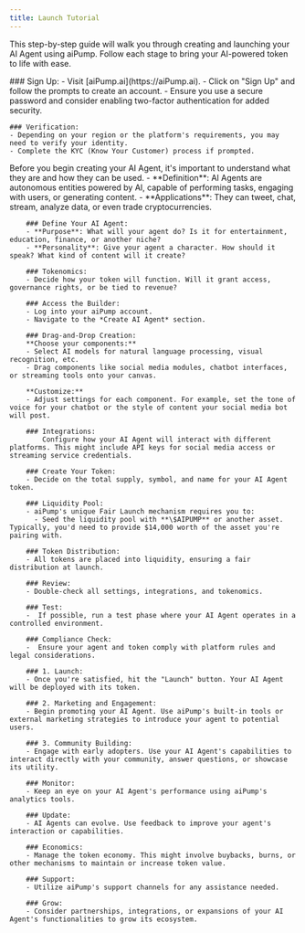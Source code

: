 ```yaml
---
title: Launch Tutorial
---
```


This step-by-step guide will walk you through creating and launching your AI Agent using aiPump. Follow each stage to bring your AI-powered token to life with ease.

<Steps>
  <Step title="Account Setup">
    ### Sign Up:
    - Visit [aiPump.ai](https://aiPump.ai).
    - Click on "Sign Up" and follow the prompts to create an account.
    - Ensure you use a secure password and consider enabling two-factor authentication for added security.

    ### Verification:
    - Depending on your region or the platform's requirements, you may need to verify your identity.
    - Complete the KYC (Know Your Customer) process if prompted.

  </Step>
  <Step title=" Understanding AI Agents">
        Before you begin creating your AI Agent, it's important to understand what they are and how they can be used.
        - **Definition**:
            AI Agents are autonomous entities powered by AI, capable of performing tasks, engaging with users, or generating content.
        - **Applications**:
            They can tweet, chat, stream, analyze data, or even trade cryptocurrencies.
   </Step>
  <Step title="Preparing Your Concept">

        ### Define Your AI Agent:
        - **Purpose**: What will your agent do? Is it for entertainment, education, finance, or another niche?
        - **Personality**: Give your agent a character. How should it speak? What kind of content will it create?

        ### Tokenomics:
        - Decide how your token will function. Will it grant access, governance rights, or be tied to revenue?
  </Step>
  <Step title="Using the AI Agent Builder">

        ### Access the Builder:
        - Log into your aiPump account.
        - Navigate to the *Create AI Agent* section.

        ### Drag-and-Drop Creation:
        **Choose your components:**
        - Select AI models for natural language processing, visual recognition, etc.
        - Drag components like social media modules, chatbot interfaces, or streaming tools onto your canvas.

        **Customize:**
        - Adjust settings for each component. For example, set the tone of voice for your chatbot or the style of content your social media bot will post.

        ### Integrations:
            Configure how your AI Agent will interact with different platforms. This might include API keys for social media access or streaming service credentials.

  </Step>
  <Step title="Token Setup">

        ### Create Your Token:
        - Decide on the total supply, symbol, and name for your AI Agent token.

        ### Liquidity Pool:
        - aiPump's unique Fair Launch mechanism requires you to:
          - Seed the liquidity pool with **\$AIPUMP** or another asset. Typically, you'd need to provide $14,000 worth of the asset you're pairing with.

        ### Token Distribution:
        - All tokens are placed into liquidity, ensuring a fair distribution at launch.

  </Step>
  <Step title="Finalizing Your AI Agent">

        ### Review:
        - Double-check all settings, integrations, and tokenomics.

        ### Test:
        -  If possible, run a test phase where your AI Agent operates in a controlled environment.

        ### Compliance Check:
        -  Ensure your agent and token comply with platform rules and legal considerations.

  </Step>
  <Step title="Launching Your AI Agent">

        ### 1. Launch:
        - Once you're satisfied, hit the "Launch" button. Your AI Agent will be deployed with its token.

        ### 2. Marketing and Engagement:
        - Begin promoting your AI Agent. Use aiPump's built-in tools or external marketing strategies to introduce your agent to potential users.

        ### 3. Community Building:
        - Engage with early adopters. Use your AI Agent's capabilities to interact directly with your community, answer questions, or showcase its utility.

  </Step>
  <Step title="Post-Launch Management">

        ### Monitor:
        - Keep an eye on your AI Agent's performance using aiPump's analytics tools.

        ### Update:
        - AI Agents can evolve. Use feedback to improve your agent's interaction or capabilities.

        ### Economics:
        - Manage the token economy. This might involve buybacks, burns, or other mechanisms to maintain or increase token value.

  </Step>
  <Step title="Support and Growth">

        ### Support:
        - Utilize aiPump's support channels for any assistance needed.

        ### Grow:
        - Consider partnerships, integrations, or expansions of your AI Agent's functionalities to grow its ecosystem.

   </Step>
</Steps>
